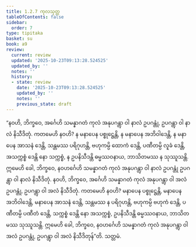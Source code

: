 ```yaml
---
title: 1.2.7 ကုလသုတ္တ
tableOfContents: false
sidebar:
  order: 7
type: tipitaka
basket: su
book: a9
review:
  current: review
  updated: '2025-10-23T09:13:28.524525'
  updated_by: ''
  notes: ''
  history:
  - state: review
    date: '2025-10-23T09:13:28.524525'
    updated_by: ''
    notes: ''
    previous_state: draft
---
```



<ReviewStatus review={frontmatter.review} showDetails={true} />

<HypothesisAnnotation frontmatter={frontmatter} />

<DynamicBreadcrumb />

<Division number="17" book="a9" e="ch" v="17" p="192">

<Paragraph number="153" book="a9">
“နဝဟိ, ဘိက္ခဝေ, အင်္ဂေဟိ သမန္နာဂတံ ကုလံ အနုပဂန္တွာ ဝါ နာလံ ဥပဂန္တုံ, ဥပဂန္တွာ ဝါ နာလံ နိသီဒိတုံ. ကတမေဟိ နဝဟိ? န မနာပေန ပစ္စုဋ္ဌေန္တိ, န မနာပေန အဘိဝါဒေန္တိ, န မနာပေန အာသနံ ဒေန္တိ, သန္တမဿ ပရိဂုဟန္တိ, ဗဟုကမ္ပိ ထောကံ ဒေန္တိ, ပဏီတမ္ပိ လူခံ ဒေန္တိ, အသက္ကစ္စံ ဒေန္တိ နော သက္ကစ္စံ, န ဥပနိသီဒန္တိ ဓမ္မဿဝနာယ, ဘာသိတမဿ န သုဿူသန္တိ. ဣမေဟိ ခေါ, ဘိက္ခဝေ, နဝဟင်္ဂေဟိ သမန္နာဂတံ ကုလံ အနုပဂန္တွာ ဝါ နာလံ ဥပဂန္တုံ ဥပဂန္တွာ ဝါ နာလံ နိသီဒိတုံ.
</Paragraph>

<Paragraph number="154" book="a9">
နဝဟိ, ဘိက္ခဝေ, အင်္ဂေဟိ သမန္နာဂတံ ကုလံ အနုပဂန္တွာ ဝါ အလံ ဥပဂန္တုံ, ဥပဂန္တွာ ဝါ အလံ နိသီဒိတုံ. ကတမေဟိ နဝဟိ? မနာပေန ပစ္စုဋ္ဌေန္တိ, မနာပေန အဘိဝါဒေန္တိ, မနာပေန အာသနံ ဒေန္တိ, သန္တမဿ န ပရိဂုဟန္တိ, ဗဟုကမ္ပိ ဗဟုကံ ဒေန္တိ, ပဏီတမ္ပိ ပဏီတံ ဒေန္တိ, သက္ကစ္စံ ဒေန္တိ နော အသက္ကစ္စံ, ဥပနိသီဒန္တိ ဓမ္မဿဝနာယ, ဘာသိတမဿ သုဿူသန္တိ. ဣမေဟိ ခေါ, ဘိက္ခဝေ, နဝဟင်္ဂေဟိ သမန္နာဂတံ ကုလံ အနုပဂန္တွာ ဝါ အလံ ဥပဂန္တုံ, ဥပဂန္တွာ ဝါ အလံ နိသီဒိတုန်”တိ.

</Paragraph>
</Division>

<Paragraph number="155" type="center" book="a9">
သတ္တမံ.
</Paragraph>
